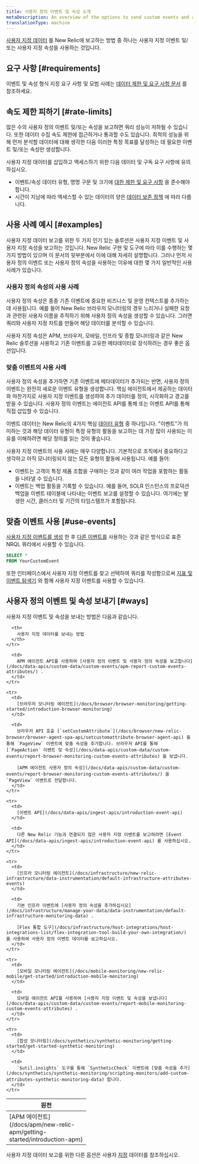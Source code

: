 ```yaml
---
title: 사용자 정의 이벤트 및 속성 소개
metaDescription: An overview of the options to send custom events and attributes to New Relic.
translationType: machine
---
```


[사용자 지정 데이터](/docs/data-apis/custom-data/intro-custom-data) 를 New Relic에 보고하는 방법 중 하나는 사용자 지정 이벤트 및/또는 사용자 지정 속성을 사용하는 것입니다.

## 요구 사항 [#requirements]

이벤트 및 속성 형식 지정 요구 사항 및 모범 사례는 [데이터 제한 및 요구 사항 문서](/docs/data-apis/custom-data/custom-events/data-requirements-limits-custom-event-data) 를 참조하세요.

## 속도 제한 피하기 [#rate-limits]

많은 수의 사용자 정의 이벤트 및/또는 속성을 보고하면 쿼리 성능이 저하될 수 있습니다. 또한 데이터 수집 속도 제한에 접근하거나 통과할 수도 있습니다. 최적의 성능을 위해 먼저 분석할 데이터에 대해 생각한 다음 이러한 특정 목표를 달성하는 데 필요한 이벤트 및/또는 속성만 생성합니다.

사용자 지정 데이터를 삽입하고 액세스하기 위한 다음 데이터 및 구독 요구 사항에 유의하십시오.

* 이벤트/속성 데이터 유형, 명명 구문 및 크기에 [대한 제한 및 요구 사항](/docs/data-apis/custom-data/custom-events/data-requirements-limits-custom-event-data) 을 준수해야 합니다.
* 시간이 지남에 따라 액세스할 수 있는 데이터의 양은 [데이터 보존 정책](/docs/accounts/original-accounts-billing/original-data-retention/event-data-retention-original-pricing-plan) 에 따라 다릅니다.

## 사용 사례 예시 [#examples]

사용자 지정 데이터 보고를 위한 두 가지 인기 있는 솔루션은 사용자 지정 이벤트 및 사용자 지정 속성을 보고하는 것입니다. New Relic 구현 및 도구에 따라 이를 수행하는 몇 가지 방법이 있으며 이 문서의 뒷부분에서 이에 대해 자세히 설명합니다. 그러나 먼저 사용자 정의 이벤트 또는 사용자 정의 속성을 사용하는 이유에 대한 몇 가지 일반적인 사용 사례가 있습니다.

### 사용자 정의 속성의 사용 사례

사용자 정의 속성은 종종 기존 이벤트에 중요한 비즈니스 및 운영 컨텍스트를 추가하는 데 사용됩니다. 예를 들어 New Relic 브라우저 모니터링의 경우 느리거나 실패한 요청과 관련된 사용자 이름을 추적하기 위해 사용자 정의 속성을 생성할 수 있습니다. 그러면 쿼리와 사용자 지정 차트를 만들어 해당 데이터를 분석할 수 있습니다.

사용자 지정 속성은 APM, 브라우저, 모바일, 인프라 및 종합 모니터링과 같은 New Relic 솔루션을 사용하고 기존 이벤트를 고유한 메타데이터로 장식하려는 경우 좋은 옵션입니다.

### 맞춤 이벤트의 사용 사례

사용자 정의 속성을 추가하면 기존 이벤트에 메타데이터가 추가되는 반면, 사용자 정의 이벤트는 완전히 새로운 이벤트 유형을 생성합니다. 핵심 에이전트에서 제공하는 데이터와 마찬가지로 사용자 지정 이벤트를 생성하여 추가 데이터를 정의, 시각화하고 경고를 받을 수 있습니다. 사용자 정의 이벤트는 에이전트 API를 통해 또는 이벤트 API를 통해 직접 삽입할 수 있습니다.

이벤트 데이터는 New Relic의 4가지 핵심 [데이터 유형](/docs/data-apis/understand-data/new-relic-data-types/#event-data) 중 하나입니다. "이벤트"가 의미하는 것과 해당 데이터 유형이 특정 유형의 활동을 보고하는 데 가장 많이 사용되는 이유를 이해하려면 해당 정의를 읽는 것이 좋습니다.

사용자 지정 이벤트의 사용 사례는 매우 다양합니다. 기본적으로 조직에서 중요하다고 생각하고 아직 모니터링되지 않는 모든 유형의 활동에 사용됩니다. 예를 들어:

* 이벤트는 고객이 특정 제품 조합을 구매하는 것과 같이 여러 작업을 포함하는 활동을 나타낼 수 있습니다.
* 이벤트는 백업 활동을 기록할 수 있습니다. 예를 들어, SOLR 인스턴스의 프로덕션 백업을 이벤트 테이블에 나타내는 이벤트 보고를 설정할 수 있습니다. 여기에는 발생한 시간, 클러스터 및 기간의 타임스탬프가 포함됩니다.

## 맞춤 이벤트 사용 [#use-events]

[사용자 지정 이벤트를 생성](docs/data-apis/custom-data/custom-events/collect-custom-attributes/#enabling-custom) 한 후 [다른 이벤트를](/docs/query-your-data/nrql-new-relic-query-language/get-started/nrql-syntax-clauses-functions) 사용하는 것과 같은 방식으로 표준 NRQL 쿼리에서 사용할 수 있습니다.

```sql
SELECT *
FROM YourCustomEvent
```

또한 인터페이스에서 사용자 지정 이벤트를 찾고 선택하여 쿼리를 작성함으로써 [지표 및 이벤트 탐색기](docs/query-your-data/explore-query-data/browse-data/introduction-data-explorer/) 와 함께 사용자 지정 이벤트를 사용할 수 있습니다.

## 사용자 정의 이벤트 및 속성 보내기 [#ways]

사용자 지정 이벤트 및 속성을 보내는 방법은 다음과 같습니다.

<table>
  <thead>
    <tr>
      <th width="200px">
        원천
      </th>

      <th>
        사용자 지정 데이터를 보내는 방법
      </th>
    </tr>
  </thead>

  <tbody>
    <tr>
      <td>
        [APM 에이전트](/docs/apm/new-relic-apm/getting-started/introduction-apm)
      </td>

      <td>
        APM 에이전트 API를 사용하여 [사용자 정의 이벤트 및 사용자 정의 속성을 보고합니다](/docs/data-apis/custom-data/custom-events/apm-report-custom-events-attributes/) .
      </td>
    </tr>

    <tr>
      <td>
        [브라우저 모니터링 에이전트](/docs/browser/browser-monitoring/getting-started/introduction-browser-monitoring)
      </td>

      <td>
        브라우저 API 호출 [`setCustomAttribute`](/docs/browser/new-relic-browser/browser-agent-spa-api/setcustomattribute-browser-agent-api) 을 통해 `PageView` 이벤트에 맞춤 속성을 추가합니다. 브라우저 API를 통해 [`PageAction` 이벤트 및 속성](/docs/data-apis/custom-data/custom-events/report-browser-monitoring-custom-events-attributes) 을 보냅니다.

        [APM 에이전트 사용자 정의 속성](/docs/data-apis/custom-data/custom-events/report-browser-monitoring-custom-events-attributes/) 을 `PageView` 이벤트로 전달합니다.
      </td>
    </tr>

    <tr>
      <td>
        [이벤트 API](/docs/data-apis/ingest-apis/introduction-event-api)
      </td>

      <td>
        다른 New Relic 기능과 연결되지 않은 사용자 지정 이벤트를 보고하려면 [Event API](/docs/data-apis/ingest-apis/introduction-event-api) 를 사용하십시오.
      </td>
    </tr>

    <tr>
      <td>
        [인프라 모니터링 에이전트](/docs/infrastructure/new-relic-infrastructure/data-instrumentation/default-infrastructure-attributes-events)
      </td>

      <td>
        기본 인프라 이벤트에 [사용자 정의 속성을 추가하십시오](/docs/infrastructure/manage-your-data/data-instrumentation/default-infrastructure-monitoring-data) .

        [Flex 통합 도구](/docs/infrastructure/host-integrations/host-integrations-list/flex-integration-tool-build-your-own-integration/) 를 사용하여 사용자 정의 이벤트 데이터를 보고하십시오.
      </td>
    </tr>

    <tr>
      <td>
        [모바일 모니터링 에이전트](/docs/mobile-monitoring/new-relic-mobile/get-started/introduction-mobile-monitoring)
      </td>

      <td>
        모바일 에이전트 API를 사용하여 [사용자 지정 이벤트 및 속성을 보냅니다](/docs/data-apis/custom-data/custom-events/report-mobile-monitoring-custom-events-attributes) .
      </td>
    </tr>

    <tr>
      <td>
        [합성 모니터링](/docs/synthetics/synthetic-monitoring/getting-started/get-started-synthetic-monitoring)
      </td>

      <td>
        `$util.insights` 도구를 통해 `SyntheticCheck` 이벤트에 [맞춤 속성을 추가](/docs/synthetics/synthetic-monitoring/scripting-monitors/add-custom-attributes-synthetic-monitoring-data) 합니다.
      </td>
    </tr>
  </tbody>
</table>

사용자 지정 데이터 보고를 위한 다른 옵션은 사용자 [지정](/docs/data-apis/custom-data/intro-custom-data) 데이터를 참조하십시오.